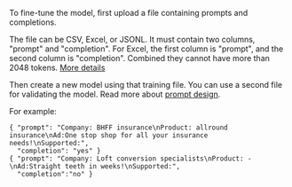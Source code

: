 To fine-tune the model, first upload a file containing prompts and completions.

The file can be CSV, Excel, or JSONL. It must contain two columns, "prompt" and "completion". For Excel, the first column is "prompt", and the second column is "completion".  Combined they cannot have more than 2048 tokens.  [More details](https://beta.openai.com/docs/guides/fine-tuning/preparing-your-dataset)

Then create a new model using that training file. You can use a second file for validating the model.  Read more about [prompt design](https://beta.openai.com/docs/guides/completion/prompt-design).

For example:

```
{ "prompt": "Company: BHFF insurance\nProduct: allround insurance\nAd:One stop shop for all your insurance needs!\nSupported:",
  "completion": "yes" }
{ "prompt": "Company: Loft conversion specialists\nProduct: -\nAd:Straight teeth in weeks!\nSupported:",
  "completion":"no" }
```
